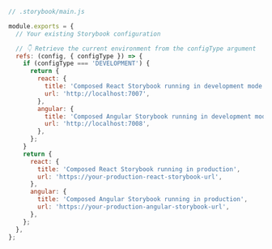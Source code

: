 ```js
// .storybook/main.js

module.exports = {
  // Your existing Storybook configuration

  // 👇 Retrieve the current environment from the configType argument
  refs: (config, { configType }) => {
    if (configType === 'DEVELOPMENT') {
      return {
        react: {
          title: 'Composed React Storybook running in development mode',
          url: 'http://localhost:7007',
        },
        angular: {
          title: 'Composed Angular Storybook running in development mode',
          url: 'http://localhost:7008',
        },
      };
    }
    return {
      react: {
        title: 'Composed React Storybook running in production',
        url: 'https://your-production-react-storybook-url',
      },
      angular: {
        title: 'Composed Angular Storybook running in production',
        url: 'https://your-production-angular-storybook-url',
      },
    };
  },
};
```
